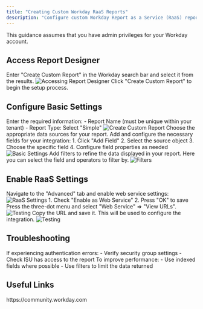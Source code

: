 ```yaml
---
title: "Creating Custom Workday RaaS Reports"
description: "Configure custom Workday Report as a Service (RaaS) reports for system integration. Follow this step-by-step guide to set up and deploy your reports."
---
```



<Warning>
  This guidance assumes that you have admin privileges for your Workday account.
</Warning>

## Access Report Designer

<Steps>
  <Step title="Navigate to Report Designer">
    Enter "Create Custom Report" in the Workday search bar and select it from the results.
    <Frame>
      <img className='rounded-md' style={{ margin: '0 auto', border: '1px solid #efefef' }} alt="Accessing Report Designer" src="/images/workday-raas/image1.png" />
    </Frame>
  </Step>
  <Step title="Initialize Report Creation">
    Click "Create Custom Report" to begin the setup process.
  </Step>
</Steps>

## Configure Basic Settings

<Steps>
  <Step title="Set Report Properties">
    Enter the required information:
    - Report Name (must be unique within your tenant)
    - Report Type: Select "Simple"
    <Frame>
      <img className='rounded-md' style={{ margin: '0 auto', border: '1px solid #efefef' }} alt="Create Custom Report" src="/images/workday-raas/image2.png" />
    </Frame>
  </Step>
  <Step title="Select Data Sources">
    Choose the appropriate data sources for your report.
  </Step>

  <Step title="Configure Fields">
    Add and configure the necessary fields for your integration:
    1. Click "Add Field"
    2. Select the source object
    3. Choose the specific field
    4. Configure field properties as needed
    <Frame>
      <img className='rounded-md' style={{ margin: '0 auto', border: '1px solid #efefef' }} alt="Basic Settings" src="/images/workday-raas/image3.png" />
    </Frame>
  </Step>
  
  <Step title="Add Filters">
    Add filters to refine the data displayed in your report. Here you can select the field and operators to filter by.
    <Frame>
      <img className='rounded-md' style={{ margin: '0 auto', border: '1px solid #efefef' }} alt="Filters" src="/images/workday-raas/image4.png" />
    </Frame>
  </Step>
</Steps>

## Enable RaaS Settings

<Steps>
  <Step title="Configure RaaS">
    Navigate to the "Advanced" tab and enable web service settings:
    <Frame>
      <img className='rounded-md' style={{ margin: '0 auto', border: '1px solid #efefef' }} alt="RaaS Settings" src="/images/workday-raas/image5.png" />
    </Frame>
    1. Check "Enable as Web Service"
    2. Press "OK" to save
  </Step>

  <Step title="Find Report URL">
    Press the three-dot menu and select "Web Service" => "View URLs".
    <Frame>
      <img className='rounded-md' style={{ margin: '0 auto', border: '1px solid #efefef' }} alt="Testing" src="/images/workday-raas/image6.png" />
    </Frame>
  </Step>

  <Step title="Copy Report URL">
    Copy the URL and save it. This will be used to configure the integration.
    <Frame>
      <img className='rounded-md' style={{ margin: '0 auto', border: '1px solid #efefef' }} alt="Testing" src="/images/workday-raas/image9.png" />
    </Frame>
  </Step>
</Steps>

## Troubleshooting

<Steps>
  <Step title="Authentication Issues">
    If experiencing authentication errors:
    - Verify security group settings
    - Check ISU has access to the report
  </Step>

  <Step title="Performance Optimization">
    To improve performance:
    - Use indexed fields where possible
    - Use filters to limit the data returned
  </Step>
</Steps>

<IntegrationFooter />

## Useful Links
<Card title="API Reference" icon="link" href="https://community.workday.com">
    https://community.workday.com
</Card>
